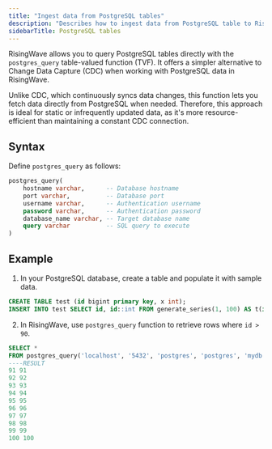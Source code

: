 ```yaml
---
title: "Ingest data from PostgreSQL tables"
description: "Describes how to ingest data from PostgreSQL table to RisingWave using table-valued function."
sidebarTitle: PostgreSQL tables
---
```


RisingWave allows you to query PostgreSQL tables directly with the `postgres_query` table-valued function (TVF). It offers a simpler alternative to Change Data Capture (CDC) when working with PostgreSQL data in RisingWave. 

Unlike CDC, which continuously syncs data changes, this function lets you fetch data directly from PostgreSQL when needed. Therefore, this approach is ideal for static or infrequently updated data, as it's more resource-efficient than maintaining a constant CDC connection.

## Syntax

Define `postgres_query` as follows:

```sql
postgres_query(
    hostname varchar,      -- Database hostname
    port varchar,          -- Database port
    username varchar,      -- Authentication username
    password varchar,      -- Authentication password
    database_name varchar, -- Target database name
    query varchar          -- SQL query to execute
)
```

## Example

1. In your PostgreSQL database, create a table and populate it with sample data.

```sql
CREATE TABLE test (id bigint primary key, x int);
INSERT INTO test SELECT id, id::int FROM generate_series(1, 100) AS t(id);
```

2. In RisingWave, use `postgres_query` function to retrieve rows where `id > 90`.

```sql
SELECT * 
FROM postgres_query('localhost', '5432', 'postgres', 'postgres', 'mydb', 'SELECT * FROM test WHERE id > 90;');
----RESULT
91 91
92 92
93 93
94 94
95 95
96 96
97 97
98 98
99 99
100 100
```
